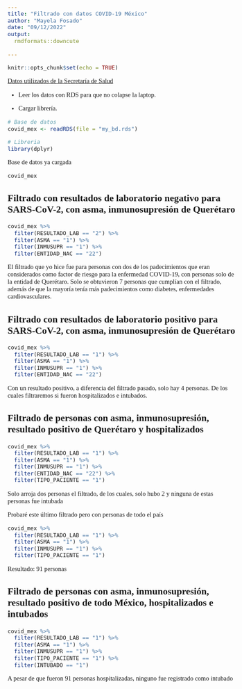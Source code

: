 ---
title: "Filtrado con datos COVID-19 México"
author: "Mayela Fosado"
date: "09/12/2022"
output: 
  rmdformats::downcute
  
---
<style type="text/css">
  body{
    font-family: Century Gothic;
  font-size: 11pt;
  
}
</style>

```{r setup, include=FALSE}
knitr::opts_chunk$set(echo = TRUE)
```

[Datos utilizados de la Secretaría de Salud](https://datosabiertos.salud.gob.mx/gobmx/salud/datos_abiertos/datos_abiertos_covid19.zip)

* Leer los datos con RDS para que no colapse la laptop.

* Cargar librería.

```{r}

# Base de datos
covid_mex <- readRDS(file = "my_bd.rds")

# Libreria
library(dplyr)

```

Base de datos ya cargada

```{r}

covid_mex

```

## Filtrado con resultados de laboratorio negativo para SARS-CoV-2, con asma, inmunosupresión de Querétaro

```{r}

covid_mex %>% 
  filter(RESULTADO_LAB == "2") %>% 
  filter(ASMA == "1") %>% 
  filter(INMUSUPR == "1") %>% 
  filter(ENTIDAD_NAC == "22")

```
El filtrado que yo hice fue para personas con dos de los padecimientos que eran considerados como factor de riesgo para la enfermedad COVID-19, con personas solo de la entidad de Querétaro. Solo se obtuvieron 7 personas que cumplían con el filtrado, además de que la mayoría tenía más padecimientos como diabetes, enfermedades cardiovasculares.



## Filtrado con resultados de laboratorio positivo para SARS-CoV-2, con asma, inmunosupresión de Querétaro

```{r}

covid_mex %>% 
  filter(RESULTADO_LAB == "1") %>% 
  filter(ASMA == "1") %>% 
  filter(INMUSUPR == "1") %>% 
  filter(ENTIDAD_NAC == "22")

```

Con un resultado positivo, a diferencia del filtrado pasado, solo hay 4 personas. De los cuales filtraremos si fueron hospitalizados e intubados.


## Filtrado de personas con asma, inmunosupresión, resultado positivo de Querétaro y hospitalizados

```{r}

covid_mex %>% 
  filter(RESULTADO_LAB == "1") %>% 
  filter(ASMA == "1") %>% 
  filter(INMUSUPR == "1") %>% 
  filter(ENTIDAD_NAC == "22") %>% 
  filter(TIPO_PACIENTE == "1")

```
Solo arroja dos personas el filtrado, de los cuales, solo hubo 2 y ninguna de estas personas fue intubada

Probaré este último filtrado pero con personas de todo el país


```{r}
covid_mex %>% 
  filter(RESULTADO_LAB == "1") %>% 
  filter(ASMA == "1") %>% 
  filter(INMUSUPR == "1") %>% 
  filter(TIPO_PACIENTE == "1")

```
Resultado: 91 personas


## Filtrado de personas con asma, inmunosupresión, resultado positivo de todo México, hospitalizados e intubados

```{r}

covid_mex %>% 
  filter(RESULTADO_LAB == "1") %>% 
  filter(ASMA == "1") %>% 
  filter(INMUSUPR == "1") %>% 
  filter(TIPO_PACIENTE == "1") %>% 
  filter(INTUBADO == "1")

```
A pesar de que fueron 91 personas hospitalizadas, ninguno fue registrado como intubado


